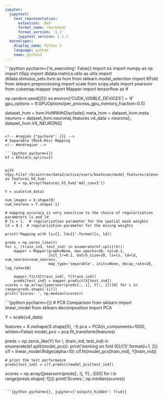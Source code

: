 ```yaml
---
jupyter:
  jupytext:
    text_representation:
      extension: .Rmd
      format_name: rmarkdown
      format_version: '1.1'
      jupytext_version: 1.1.7
  kernelspec:
    display_name: Python 3
    language: python
    name: python3
---
```


```{python pycharm={'is_executing': False}}
import os
import numpy as np
import h5py
import dldata.metrics.utils as utils
import dldata.stimulus_sets.hvm as hvm
from sklearn.model_selection import KFold
from sklearn.preprocessing import scale
from scipy.stats import pearsonr
from cubemap.mapper import Mapper
import tensorflow as tf

np.random.seed([0])
os.environ['CUDA_VISIBLE_DEVICES'] = '4'
gpu_options = tf.GPUOptions(per_process_gpu_memory_fraction=0.5)

dataset_hvm = hvm.HvMWithDiscfade()
meta_hvm = dataset_hvm.meta
neurons = dataset_hvm.neuronal_features
v4_data = neurons[:, dataset_hvm.V4_NEURONS]
```

<!-- #region {"pycharm": {}} -->
# Separable (Mask-Mix) Mapping
<!-- #endregion -->

```{python pycharm={}}
kf = KFold(n_splits=2)


with h5py.File('/braintree/data2/active/users/bashivan/model_features/alexnet_retina299_alexpreprocess.h5') as features_h5_hvm:
    X = np.array(features_h5_hvm['mdl_conv3'])

Y = scale(v4_data)
    
num_images = X.shape[0]
num_neurons = Y.shape[-1]

# mapping accuracy is very sensitive to the choice of regularization parameters ls and ld
# ls = 1.  # regularization parameter for the spatial mask weights
ld = 0.1  # regularization parameter for the mixing weights
 
print('Mapping with ls={}, ld={}'.format(ls, ld))

preds = np.zeros_like(Y)
for i, (train_ind, test_ind) in enumerate(kf.split(X)):
    mapper = Mapper(graph=None, max_epochs=30, tol=0.1, 
                    init_lr=0.1, batch_size=10, ls=ls, ld=ld, num_neurons=num_neurons,
                    map_type='separable', inits=None, decay_rate=10, log_rate=10)

    mapper.fit(X[train_ind], Y[train_ind])
    preds[test_ind] = mapper.predict(X[test_ind])
scores = np.array([pearsonr(preds[:, i], Y[:, i])[0] for i in range(preds.shape[-1])])
print('Scores: ', np.median(scores))

```

```{python pycharm={}}
# PCR Comparison
from sklearn import linear_model
from sklearn.decomposition import PCA

Y = scale(v4_data)

features = X.reshape(X.shape[0], -1)
pca = PCA(n_components=1000, whiten=False)
model_pcs = pca.fit_transform(features)

preds = np.zeros_like(Y)
for i, (train_ind, test_ind) in enumerate(kf.split(model_pcs)):
    print('working on fold {0}/{1}'.format(i+1, 2))
    clf = linear_model.Ridge(alpha=10)
    clf.fit(model_pcs[train_ind], Y[train_ind])

    # print the test performance 
    preds[test_ind] = clf.predict(model_pcs[test_ind])
scores = np.array([pearsonr(preds[:, i], Y[:, i])[0] for i in range(preds.shape[-1])])
print('Scores: ', np.median(scores))

```

```{python pycharm={}, jupyter={'outputs_hidden': True}}

```
